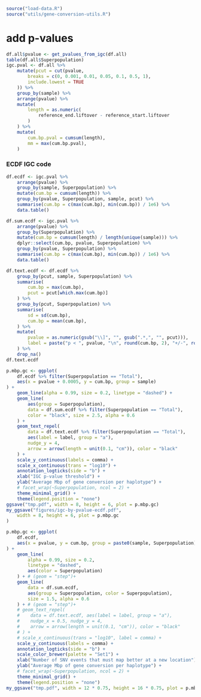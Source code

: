 ```r
source("load-data.R")
source("utils/gene-conversion-utils.R")
```

# add p-values
```r
df.all$pvalue <- get_pvalues_from_igc(df.all)
table(df.all$Superpopulation)
igc.pval <- df.all %>%
    mutate(pcut = cut(pvalue,
        breaks = c(0, 0.001, 0.01, 0.05, 0.1, 0.5, 1),
        include.lowest = TRUE
    )) %>%
    group_by(sample) %>%
    arrange(pvalue) %>%
    mutate(
        length = as.numeric(
            reference_end.liftover - reference_start.liftover
        )
    ) %>%
    mutate(
        cum.bp.pval = cumsum(length),
        mm = max(cum.bp.pval),
    )
```

### ECDF IGC code

```r
df.ecdf <- igc.pval %>%
    arrange(pvalue) %>%
    group_by(sample, Superpopulation) %>%
    mutate(cum.bp = cumsum(length)) %>%
    group_by(pvalue, Superpopulation, sample, pcut) %>%
    summarise(cum.bp = c(max(cum.bp), min(cum.bp)) / 1e6) %>%
    data.table()

df.sum.ecdf <- igc.pval %>%
    arrange(pvalue) %>%
    group_by(Superpopulation) %>%
    mutate(cum.bp = cumsum(length) / length(unique(sample))) %>%
    dplyr::select(cum.bp, pvalue, Superpopulation) %>%
    group_by(pvalue, Superpopulation) %>%
    summarise(cum.bp = c(max(cum.bp), min(cum.bp)) / 1e6) %>%
    data.table()

df.text.ecdf <- df.ecdf %>%
    group_by(pcut, sample, Superpopulation) %>%
    summarise(
        cum.bp = max(cum.bp),
        pcut = pcut[which.max(cum.bp)]
    ) %>%
    group_by(pcut, Superpopulation) %>%
    summarise(
        sd = sd(cum.bp),
        cum.bp = mean(cum.bp),
    ) %>%
    mutate(
        pvalue = as.numeric(gsub("\\]", "", gsub(".*,", "", pcut))),
        label = paste("p < ", pvalue, "\n", round(cum.bp, 2), "+/-", round(sd, 2))
    ) %>%
    drop_na()
df.text.ecdf
```

```r
p.mbp.gc <- ggplot(
    df.ecdf %>% filter(Superpopulation == "Total"),
    aes(x = pvalue + 0.0005, y = cum.bp, group = sample)
) +
    geom_line(alpha = 0.99, size = 0.2, linetype = "dashed") +
    geom_line(
        aes(group = Superpopulation),
        data = df.sum.ecdf %>% filter(Superpopulation == "Total"),
        color = "black", size = 2.5, alpha = 0.6
    ) +
    geom_text_repel(
        data = df.text.ecdf %>% filter(Superpopulation == "Total"),
        aes(label = label, group = "a"),
        nudge_y = 4,
        arrow = arrow(length = unit(0.1, "cm")), color = "black"
    ) +
    scale_y_continuous(labels = comma) +
    scale_x_continuous(trans = "log10") +
    annotation_logticks(side = "b") +
    xlab("IGC p-value threshold") +
    ylab("Average Mbp of gene conversion per haplotype") +
    # facet_wrap(~Superpopulation, ncol = 2) +
    theme_minimal_grid() +
    theme(legend.position = "none")
ggsave("tmp.pdf", width = 8, height = 6, plot = p.mbp.gc)
my_ggsave("figures/igc-by-pvalue-ecdf.pdf",
    width = 8, height = 6, plot = p.mbp.gc
)
```


```r
p.mbp.gc <- ggplot(
    df.ecdf,
    aes(x = pvalue, y = cum.bp, group = paste0(sample, Superpopulation))
) +
    geom_line(
        alpha = 0.99, size = 0.2,
        linetype = "dashed",
        aes(color = Superpopulation)
    ) + # (geom = "step")+
    geom_line(
        data = df.sum.ecdf,
        aes(group = Superpopulation, color = Superpopulation),
        size = 1.5, alpha = 0.6
    ) + # (geom = "step")+
    # geom_text_repel(
    #    data = df.text.ecdf, aes(label = label, group = "a"),
    #    nudge_x = 0.5, nudge_y = 4,
    #    arrow = arrow(length = unit(0.1, "cm")), color = "black"
    # ) +
    # scale_x_continuous(trans = "log10", label = comma) +
    scale_y_continuous(labels = comma) +
    annotation_logticks(side = "b") +
    scale_color_brewer(palette = "Set1") +
    xlab("Number of SNV events that must map better at a new location") +
    ylab("Average Mbp of gene conversion per haplotype") +
    # facet_wrap(~Superpopulation, ncol = 2) +
    theme_minimal_grid() +
    theme(legend.position = "none")
my_ggsave("tmp.pdf", width = 12 * 0.75, height = 16 * 0.75, plot = p.mbp.gc)
```


```r

```

